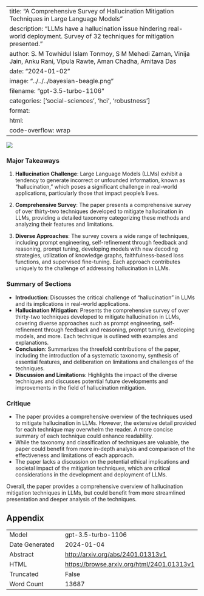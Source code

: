 
---
title: "A Comprehensive Survey of Hallucination Mitigation Techniques in Large Language Models"
description: "LLMs have a hallucination issue hindering real-world deployment. Survey of 32 techniques for mitigation presented."
author: S. M Towhidul Islam Tonmoy, S M Mehedi Zaman, Vinija Jain, Anku Rani, Vipula Rawte, Aman Chadha, Amitava Das
date: "2024-01-02"
image: "../../../bayesian-beagle.png"
filename: "gpt-3.5-turbo-1106"
categories: ['social-sciences', 'hci', 'robustness']
format:
  html:
    code-overflow: wrap
---

![](None)

### Major Takeaways

1. **Hallucination Challenge**: Large Language Models (LLMs) exhibit a tendency to generate incorrect or unfounded information, known as "hallucination," which poses a significant challenge in real-world applications, particularly those that impact people's lives.

2. **Comprehensive Survey**: The paper presents a comprehensive survey of over thirty-two techniques developed to mitigate hallucination in LLMs, providing a detailed taxonomy categorizing these methods and analyzing their features and limitations.

3. **Diverse Approaches**: The survey covers a wide range of techniques, including prompt engineering, self-refinement through feedback and reasoning, prompt tuning, developing models with new decoding strategies, utilization of knowledge graphs, faithfulness-based loss functions, and supervised fine-tuning. Each approach contributes uniquely to the challenge of addressing hallucination in LLMs.

### Summary of Sections

- **Introduction**: Discusses the critical challenge of "hallucination" in LLMs and its implications in real-world applications.
- **Hallucination Mitigation**: Presents the comprehensive survey of over thirty-two techniques developed to mitigate hallucination in LLMs, covering diverse approaches such as prompt engineering, self-refinement through feedback and reasoning, prompt tuning, developing models, and more. Each technique is outlined with examples and explanations.
- **Conclusion**: Summarizes the threefold contributions of the paper, including the introduction of a systematic taxonomy, synthesis of essential features, and deliberation on limitations and challenges of the techniques.
- **Discussion and Limitations**: Highlights the impact of the diverse techniques and discusses potential future developments and improvements in the field of hallucination mitigation.

### Critique

- The paper provides a comprehensive overview of the techniques used to mitigate hallucination in LLMs. However, the extensive detail provided for each technique may overwhelm the reader. A more concise summary of each technique could enhance readability.
- While the taxonomy and classification of techniques are valuable, the paper could benefit from more in-depth analysis and comparison of the effectiveness and limitations of each approach.
- The paper lacks a discussion on the potential ethical implications and societal impact of the mitigation techniques, which are critical considerations in the development and deployment of LLMs.

Overall, the paper provides a comprehensive overview of hallucination mitigation techniques in LLMs, but could benefit from more streamlined presentation and deeper analysis of the techniques.

## Appendix

|          |          |
|----------|----------|
| Model     | gpt-3.5-turbo-1106       |
| Date Generated     | 2024-01-04       |
| Abstract | [http://arxiv.org/abs/2401.01313v1](http://arxiv.org/abs/2401.01313v1)        |
| HTML     | [https://browse.arxiv.org/html/2401.01313v1](https://browse.arxiv.org/html/2401.01313v1)       |
| Truncated       | False       |
| Word Count       | 13687       |